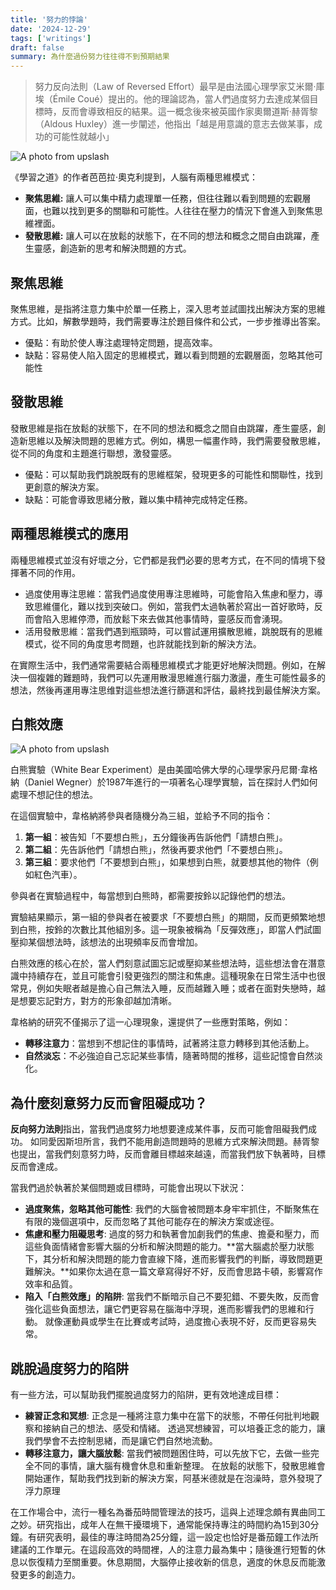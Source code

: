 ```yaml
---
title: '努力的悖論'
date: '2024-12-29'
tags: ['writings']
draft: false
summary: 為什麼過份努力往往得不到預期結果
---
```


> 努力反向法則（Law of Reversed Effort）最早是由法國心理學家艾米爾·庫埃（Émile Coué）提出的。他的理論認為，當人們過度努力去達成某個目標時，反而會導致相反的結果。這一概念後來被英國作家奧爾道斯·赫胥黎（Aldous Huxley）進一步闡述，他指出「越是用意識的意志去做某事，成功的可能性就越小」

![A photo from upslash](/static/images/努力的悖論_uplash_1.png)

《學習之道》的作者芭芭拉·奧克利提到，人腦有兩種思維模式：

- **聚焦思維:** 讓人可以集中精力處理單一任務，但往往難以看到問題的宏觀層面，也難以找到更多的關聯和可能性。人往往在壓力的情況下會進入到聚焦思維裡面。
- **發散思維:** 讓人可以在放鬆的狀態下，在不同的想法和概念之間自由跳躍，產生靈感，創造新的思考和解決問題的方式。

## 聚焦思維

聚焦思維，是指將注意力集中於單一任務上，深入思考並試圖找出解決方案的思維方式。比如，解數學題時，我們需要專注於題目條件和公式，一步步推導出答案。

- 優點：有助於使人專注處理特定問題，提高效率。
- 缺點：容易使人陷入固定的思維模式，難以看到問題的宏觀層面，忽略其他可能性

## **發散思維**

發散思維是指在放鬆的狀態下，在不同的想法和概念之間自由跳躍，產生靈感，創造新思維以及解決問題的思維方式。例如，構思一幅畫作時，我們需要發散思維，從不同的角度和主題進行聯想，激發靈感。

- 優點：可以幫助我們跳脫既有的思維框架，發現更多的可能性和關聯性，找到更創意的解決方案。
- 缺點：可能會導致思緒分散，難以集中精神完成特定任務。

## **兩種思維模式的應用**

兩種思維模式並沒有好壞之分，它們都是我們必要的思考方式，在不同的情境下發揮著不同的作用。

- 過度使用專注思維：當我們過度使用專注思維時，可能會陷入焦慮和壓力，導致思維僵化，難以找到突破口。例如，當我們太過執著於寫出一首好歌時，反而會陷入思維停滯，而放鬆下來去做其他事情時，靈感反而會湧現。
- 活用發散思維：當我們遇到瓶頸時，可以嘗試運用擴散思維，跳脫既有的思維模式，從不同的角度思考問題，也許就能找到新的解決方法。

在實際生活中，我們通常需要結合兩種思維模式才能更好地解決問題。例如，在解決一個複雜的難題時，我們可以先運用散漫思維進行腦力激盪，產生可能性最多的想法，然後再運用專注思维對這些想法進行篩選和評估，最終找到最佳解決方案。

## **白熊效應**

![A photo from upslash](/static/images/努力的悖論_uplash_2.png)

白熊實驗（White Bear Experiment）是由美國哈佛大學的心理學家丹尼爾·韋格納（Daniel Wegner）於1987年進行的一項著名心理學實驗，旨在探討人們如何處理不想記住的想法。

在這個實驗中，韋格納將參與者隨機分為三組，並給予不同的指令：

1. **第一組**：被告知「不要想白熊」，五分鐘後再告訴他們「請想白熊」。
2. **第二組**：先告訴他們「請想白熊」，然後再要求他們「不要想白熊」。
3. **第三組**：要求他們「不要想到白熊」，如果想到白熊，就要想其他的物件（例如紅色汽車）。

參與者在實驗過程中，每當想到白熊時，都需要按鈴以記錄他們的想法。

實驗結果顯示，第一組的參與者在被要求「不要想白熊」的期間，反而更頻繁地想到白熊，按鈴的次數比其他組別多。這一現象被稱為「反彈效應」，即當人們試圖壓抑某個想法時，該想法的出現頻率反而會增加。

白熊效應的核心在於，當人們刻意試圖忘記或壓抑某些想法時，這些想法會在潛意識中持續存在，並且可能會引發更強烈的關注和焦慮。這種現象在日常生活中也很常見，例如失眠者越是擔心自己無法入睡，反而越難入睡；或者在面對失戀時，越是想要忘記對方，對方的形象卻越加清晰。

韋格納的研究不僅揭示了這一心理現象，還提供了一些應對策略，例如：

- **轉移注意力**：當想到不想記住的事情時，試著將注意力轉移到其他活動上。
- **自然淡忘**：不必強迫自己忘記某些事情，隨著時間的推移，這些記憶會自然淡化。

## **為什麼刻意努力反而會阻礙成功？**

**反向努力法則**指出，當我們過度努力地想要達成某件事，反而可能會阻礙我們成功。 如同愛因斯坦所言，我們不能用創造問題時的思維方式來解決問題。赫胥黎也提出，當我們刻意努力時，反而會離目標越來越遠，而當我們放下執著時，目標反而會達成。

當我們過於執著於某個問題或目標時，可能會出現以下狀況：

- **過度聚焦，忽略其他可能性**: 我們的大腦會被問題本身牢牢抓住，不斷聚焦在有限的幾個選項中，反而忽略了其他可能存在的解決方案或途徑。
- **焦慮和壓力阻礙思考**: 過度的努力和執著會加劇我們的焦慮、擔憂和壓力，而這些負面情緒會影響大腦的分析和解決問題的能力。**當大腦處於壓力狀態下，其分析和解決問題的能力會直線下降，進而影響我們的判斷，導致問題更難解決。**如果你太過在意一篇文章寫得好不好，反而會思路卡頓，影響寫作效率和品質。
- **陷入「白熊效應」的陷阱**: 當我們不斷暗示自己不要犯錯、不要失敗，反而會強化這些負面想法，讓它們更容易在腦海中浮現，進而影響我們的思維和行動。 就像運動員或學生在比賽或考試時，過度擔心表現不好，反而更容易失常。

## 跳脫過度努力的陷阱

有一些方法，可以幫助我們擺脫過度努力的陷阱，更有效地達成目標：

- **練習正念和冥想**: 正念是一種將注意力集中在當下的狀態，不帶任何批判地觀察和接納自己的想法、感受和情緒。 透過冥想練習，可以培養正念的能力，讓我們學會不去控制思緒，而是讓它們自然地流動。
- **轉移注意力，讓大腦放鬆**: 當我們被問題困住時，可以先放下它，去做一些完全不同的事情，讓大腦有機會休息和重新整理。 在放鬆的狀態下，發散思維會開始運作，幫助我們找到新的解決方案，阿基米德就是在泡澡時，意外發現了浮力原理

在工作場合中，流行一種名為番茄時間管理法的技巧，這與上述理念頗有異曲同工之妙。研究指出，成年人在無干擾環境下，通常能保持專注的時間約為15到30分鐘。有研究表明，最佳的專注時間為25分鐘，這一設定也恰好是番茄鐘工作法所建議的工作單元。在這段高效的時間裡，人的注意力最為集中；隨後進行短暫的休息以恢復精力至關重要。休息期間，大腦停止接收新的信息，適度的休息反而能激發更多的創造力。

